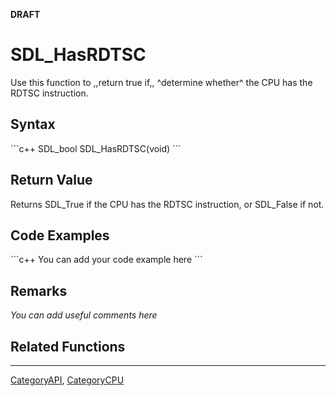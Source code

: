 <!-- pragma section-numbers off -->
<!-- pragma disable-camelcase -->
'''DRAFT'''

= SDL_HasRDTSC =
Use this function to ,,return true if,, ^determine whether^ the CPU has the RDTSC instruction.


== Syntax ==
```c++
SDL_bool SDL_HasRDTSC(void)
```

== Return Value ==
Returns SDL_True if the CPU has the RDTSC instruction, or SDL_False if not.

== Code Examples ==
```c++
You can add your code example here
```

== Remarks ==
''You can add useful comments here''

== Related Functions ==

----
[[CategoryAPI]], [[CategoryCPU]]
